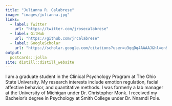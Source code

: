 ```yaml
---
title: "Julianna R. Calabrese"
image: "images/julianna.jpg"
links:
  - label: Twitter
    url: "https://twitter.com/jrosecalabrese"
  - label: GitHub
    url: "https://github.com/jrcalabrese"
  - label: GoogleScholar
    url: "https://scholar.google.com/citations?user=u3qqDq4AAAAJ&hl=en&oi=ao"
output:
  postcards::jolla
site: distill::distill_website
---
```

 
I am a graduate student in the Clinical Psychology Program at The Ohio State University. My research interests include emotion regulation, facial affective behavior, and quantitative methods. I was formerly a lab manager at the University of Michigan under Dr. Christopher Monk. I received my Bachelor's degree in Psychology at Smith College under Dr. Nnamdi Pole.